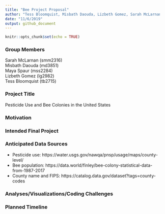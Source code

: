 ```yaml
---
title: "Bee Project Proposal"
author: "Tess Bloomquist, Misbath Daouda, Lizbeth Gomez, Sarah McLarnan, Maya Spaur"
date: "11/6/2019"
output: github_document
---
```


```r
knitr::opts_chunk$set(echo = TRUE)
```

### Group Members
Sarah McLarnan (smm2316)  
Misbath Daouda (md3851)  
Maya Spaur (mss2284)  
Lizbeth Gomez (lg2982)  
Tess Bloomquist (tb2715)  

### Project Title
Pesticide Use and Bee Colonies in the United States

### Motivation 

### Intended Final Project 

### Anticipated Data Sources 
- Pesticide use: https://water.usgs.gov/nawqa/pnsp/usage/maps/county-level/
- Bee population: https://data.world/finley/bee-colony-statistical-data-from-1987-2017
- County name and FIPS: https://catalog.data.gov/dataset?tags=county-codes

### Analyses/Visualizations/Coding Challenges 

### Planned Timeline 
